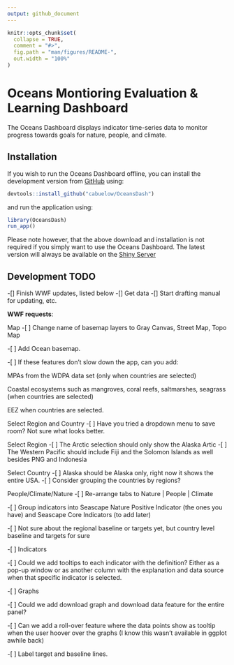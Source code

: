 ```yaml
---
output: github_document
---
```


<!-- README.md is generated from README.Rmd. Please edit that file -->

```r
knitr::opts_chunk$set(
  collapse = TRUE,
  comment = "#>",
  fig.path = "man/figures/README-",
  out.width = "100%"
)
```

# Oceans Montioring Evaluation & Learning Dashboard

The Oceans Dashboard displays indicator time-series data to monitor progress towards goals for nature, people, and climate.

## Installation

If you wish to run the Oceans Dashboard offline, you can install the development version from [GitHub](https://github.com/) using:

``` r
devtools::install_github("cabuelow/OceansDash")
```

and run the application using:

``` r
library(OceansDash)
run_app()
```

Please note however, that the above download and installation is not required if you simply want to use the Oceans Dashboard. The latest version will always be available on the [Shiny Server](https://cbuelow.shinyapps.io/oceans-dashboard-prototype_v2/)

## Development TODO

-[] Finish WWF updates, listed below
-[] Get data
-[] Start drafting manual for updating, etc.

**WWF requests**:

Map
-[ ] Change name of basemap layers to Gray Canvas, Street Map, Topo Map

-[ ] Add Ocean basemap.

-[ ] If these features don't slow down the app, can you add:

MPAs from the WDPA data set (only when countries are selected)

Coastal ecosystems such as mangroves, coral reefs, saltmarshes,
seagrass (when countries are selected)

EEZ when countries are selected.

Select Region and Country
-[ ] Have you tried a dropdown menu to save room? Not sure what looks
better.

Select Region
-[ ] The Arctic selection should only show the Alaska Artic
-[ ] The Western Pacific should include Fiji and the Solomon Islands as well besides PNG and Indonesia

Select Country
-[ ] Alaska should be Alaska only, right now it shows the entire USA.
-[ ] Consider grouping the countries by regions?

People/Climate/Nature
-[ ] Re-arrange tabs to Nature | People | Climate

-[ ] Group indicators into Seascape Nature Positive Indicator (the ones you have)
and Seascape Core Indicators (to add later)

-[ ] Not sure about the regional baseline or targets yet, but country level baseline and targets
for sure

-[ ] Indicators

-[ ] Could we add tooltips to each indicator with the definition? Either as a pop-up window or as another column with
the explanation and data source when that specific indicator is
selected.

-[ ] Graphs

-[ ] Could we add download graph and download data feature for the entire panel?

-[ ] Can we add a roll-over feature where the data points show as tooltip when the user hoover over the graphs (I know this wasn't available in ggplot awhile back)

-[ ] Label target and baseline lines.


